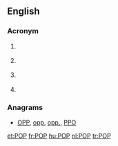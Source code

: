 {{see also|Pop|pop}}
==English==

===Acronym===
{{en-acronym}}

# {{weather}} {{acronym of|[[probability]] of [[precipitation]]}}
# {{telecommunications}} {{acronym of|[[point]] of [[presence]]}}
# {{context|trade}} {{acronym of|{{w|Point of Purchase}}}}
# {{context|Internet}} {{acronym of|{{w|Post Office Protocol}}}}

===Anagrams===
* [[OPP#English|OPP]], [[opp#English|opp]], [[opp.#English|opp.]], [[PPO#English|PPO]]

[[et:POP]]
[[fr:POP]]
[[hu:POP]]
[[nl:POP]]
[[tr:POP]]
